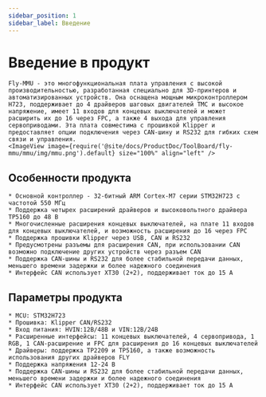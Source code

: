 ```yaml
---
sidebar_position: 1
sidebar_label: Введение
---
```





# Введение в продукт

    Fly-MMU - это многофункциональная плата управления с высокой производительностью, разработанная специально для 3D-принтеров и автоматизированных устройств. Она оснащена мощным микроконтроллером H723, поддерживает до 4 драйверов шаговых двигателей TMC и высокое напряжение, имеет 11 входов для концевых выключателей и может расширить их до 16 через FPC, а также 4 выхода для управления сервоприводами. Эта плата совместима с прошивкой Klipper и предоставляет опции подключения через CAN-шину и RS232 для гибких схем связи и управления.
    <ImageView image={require('@site/docs/ProductDoc/ToolBoard/fly-mmu/mmu/img/mmu.png').default} size="100%" align="left" />

## Особенности продукта

    * Основной контроллер - 32-битный ARM Cortex-M7 серии STM32H723 с частотой 550 МГц
    * Поддержка четырех расширений драйверов и высоковольтного драйвера TP5160 до 48 В
    * Многочисленные расширения концевых выключателей, на плате 11 входов для концевых выключателей, и возможность расширения до 16 через FPC
    * Поддержка прошивки Klipper через USB, CAN и RS232
    * Предусмотрены разъемы для расширения CAN, при использовании CAN возможно подключение других устройств через разъем CAN
    * Поддержка CAN-шины и RS232 для более стабильной передачи данных, меньшего времени задержки и более надежного соединения
    * Интерфейс CAN использует XT30 (2+2), поддерживает ток до 15 А

## Параметры продукта

    * MCU: STM32H723
    * Прошивка: Klipper CAN/RS232
    * Вход питания: HVIN:12В/48В и VIN:12В/24В
    * Расширенные интерфейсы: 11 концевых выключателей, 4 сервопривода, 1 RGB, 1 CAN-расширение и FPC для расширения до 16 концевых выключателей
    * Драйверы: поддержка TP2209 и TP5160, а также возможность использования других драйверов FLY
    * Поддержка напряжения 12-24 В
    * Поддержка CAN-шины и RS232 для более стабильной передачи данных, меньшего времени задержки и более надежного соединения
    * Интерфейс CAN использует XT30 (2+2), поддерживает ток до 15 А